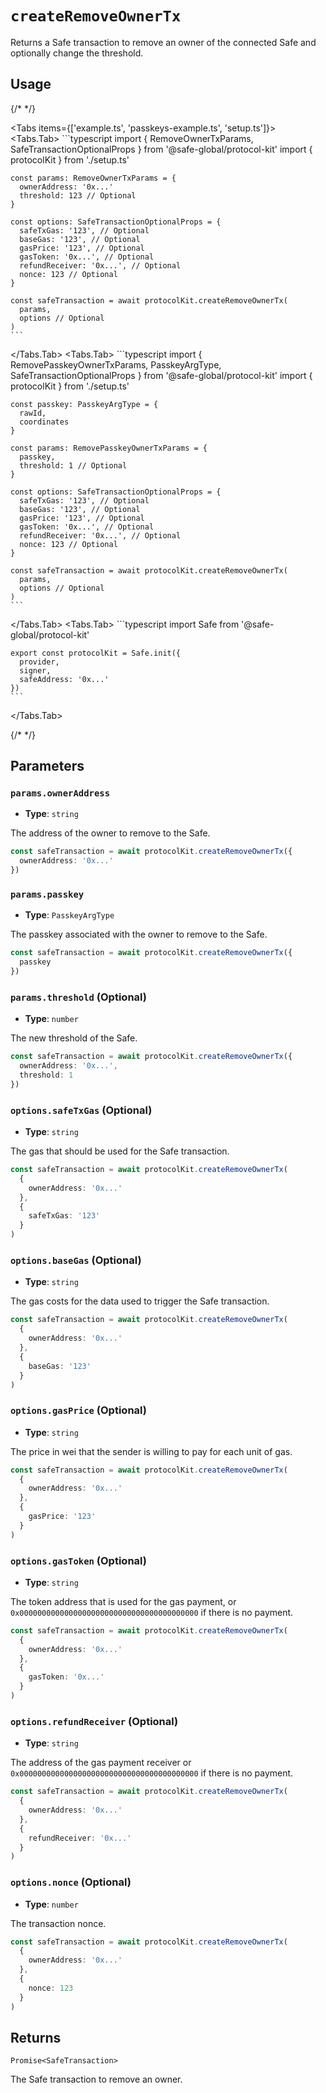 
# `createRemoveOwnerTx`

Returns a Safe transaction to remove an owner of the connected Safe and optionally change the threshold.

## Usage

{/* <!-- vale off --> */}

<Tabs items={['example.ts', 'passkeys-example.ts', 'setup.ts']}>
  <Tabs.Tab>
    ```typescript
    import {
      RemoveOwnerTxParams,
      SafeTransactionOptionalProps
    } from '@safe-global/protocol-kit'
    import { protocolKit } from './setup.ts'

    const params: RemoveOwnerTxParams = {
      ownerAddress: '0x...'
      threshold: 123 // Optional
    }

    const options: SafeTransactionOptionalProps = {
      safeTxGas: '123', // Optional
      baseGas: '123', // Optional
      gasPrice: '123', // Optional
      gasToken: '0x...', // Optional
      refundReceiver: '0x...', // Optional
      nonce: 123 // Optional
    }

    const safeTransaction = await protocolKit.createRemoveOwnerTx(
      params,
      options // Optional
    )
    ```
  </Tabs.Tab>
  <Tabs.Tab>
    ```typescript
    import {
      RemovePasskeyOwnerTxParams,
      PasskeyArgType,
      SafeTransactionOptionalProps
    } from '@safe-global/protocol-kit'
    import { protocolKit } from './setup.ts'

    const passkey: PasskeyArgType = {
      rawId,
      coordinates
    }

    const params: RemovePasskeyOwnerTxParams = {
      passkey,
      threshold: 1 // Optional
    }

    const options: SafeTransactionOptionalProps = {
      safeTxGas: '123', // Optional
      baseGas: '123', // Optional
      gasPrice: '123', // Optional
      gasToken: '0x...', // Optional
      refundReceiver: '0x...', // Optional
      nonce: 123 // Optional
    }

    const safeTransaction = await protocolKit.createRemoveOwnerTx(
      params,
      options // Optional
    )
    ```
  </Tabs.Tab>
  <Tabs.Tab>
    ```typescript
    import Safe from '@safe-global/protocol-kit'

    export const protocolKit = Safe.init({
      provider,
      signer,
      safeAddress: '0x...'
    })
    ```
  </Tabs.Tab>
</Tabs>

{/* <!-- vale on --> */}

## Parameters

### `params.ownerAddress`

- **Type**: `string`

The address of the owner to remove to the Safe.

```typescript focus=2
const safeTransaction = await protocolKit.createRemoveOwnerTx({
  ownerAddress: '0x...'
})
```

### `params.passkey`

- **Type**: `PasskeyArgType`

The passkey associated with the owner to remove to the Safe.

```typescript focus=2
const safeTransaction = await protocolKit.createRemoveOwnerTx({
  passkey
})
```

### `params.threshold` (Optional)

- **Type**: `number`

The new threshold of the Safe.

```typescript focus=3
const safeTransaction = await protocolKit.createRemoveOwnerTx({
  ownerAddress: '0x...',
  threshold: 1
})
```

### `options.safeTxGas` (Optional)

- **Type**: `string`

The gas that should be used for the Safe transaction.

```typescript focus=6
const safeTransaction = await protocolKit.createRemoveOwnerTx(
  {
    ownerAddress: '0x...'
  },
  {
    safeTxGas: '123'
  }
)
```

### `options.baseGas` (Optional)

- **Type**: `string`

The gas costs for the data used to trigger the Safe transaction.

```typescript focus=6
const safeTransaction = await protocolKit.createRemoveOwnerTx(
  {
    ownerAddress: '0x...'
  },
  {
    baseGas: '123'
  }
)
```

### `options.gasPrice` (Optional)

- **Type**: `string`

The price in wei that the sender is willing to pay for each unit of gas.

```typescript focus=6
const safeTransaction = await protocolKit.createRemoveOwnerTx(
  {
    ownerAddress: '0x...'
  },
  {
    gasPrice: '123'
  }
)
```

### `options.gasToken` (Optional)

- **Type**: `string`

The token address that is used for the gas payment, or `0x0000000000000000000000000000000000000000` if there is no payment.

```typescript focus=6
const safeTransaction = await protocolKit.createRemoveOwnerTx(
  {
    ownerAddress: '0x...'
  },
  {
    gasToken: '0x...'
  }
)
```

### `options.refundReceiver` (Optional)

- **Type**: `string`

The address of the gas payment receiver or `0x0000000000000000000000000000000000000000` if there is no payment.

```typescript focus=6
const safeTransaction = await protocolKit.createRemoveOwnerTx(
  {
    ownerAddress: '0x...'
  },
  {
    refundReceiver: '0x...'
  }
)
```

### `options.nonce` (Optional)

- **Type**: `number`

The transaction nonce.

```typescript focus=6
const safeTransaction = await protocolKit.createRemoveOwnerTx(
  {
    ownerAddress: '0x...'
  },
  {
    nonce: 123
  }
)
```

## Returns

`Promise<SafeTransaction>`

The Safe transaction to remove an owner.
